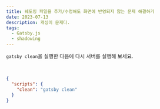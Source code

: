 ```yaml
---
title: 쉐도잉 파일을 추가/수정해도 화면에 반영되지 않는 문제 해결하기
date: 2023-07-13
description: 캐싱이 문제다.
tags:
  - Gatsby.js
  - shadowing
---
```


`gatsby clean`을 실행한 다음에 다시 서버를 실행해 보세요.

<br />

```json title=package.json
{
  "scripts": {
    "clean": "gatsby clean"
  }
}
```
